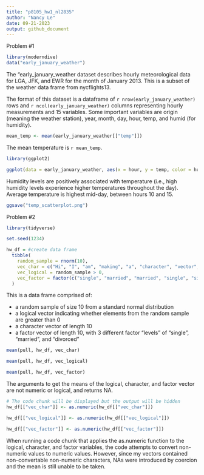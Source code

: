 ```yaml
---
title: "p8105_hw1_nl2835"
author: "Nancy Le"
date: 09-21-2023
output: github_document
---
```


Problem #1

```r
library(moderndive)
data("early_january_weather")
```

The "early_january_weather dataset describes hourly meteorological data for LGA, JFK, and EWR for the month of January 2013. This is a subset of the weather data frame from nycflights13. 

The format of this dataset is a dataframe of ``r nrow(early_january_weather)`` rows and ``r ncol(early_january_weather)`` columns representing hourly measurements and 15 variables. Some important variables are origin (meaning the weather station), year, month, day, hour, temp, and humid (for humidity). 

```r
mean_temp <- mean(early_january_weather[["temp"]])
```

The mean temperature is ``r mean_temp``.



```r
library(ggplot2)

ggplot(data = early_january_weather, aes(x = hour, y = temp, color = humid)) + geom_point()

```

Humidity levels are positively associated with temperature (i.e., high humidity levels experience higher temperatures throughout the day). Average temperature is highest mid-day, between hours 10 and 15. 


```r
ggsave("temp_scatterplot.png")
```

Problem #2
```r
library(tidyverse)
```


```r
set.seed(1234)

hw_df = #create data frame
  tibble( 
    random_sample = rnorm(10),
    vec_char = c("Hi", "I", "am", "making", "a", "character", "vector", "of", "length", "ten"),
    vec_logical = random_sample > 0, 
    vec_factor = factor(c("single", "married", "married", "single", "single", "divorced", "divorced", "single", "married", "married"))
  )
```

This is a data frame comprised of:

* a random sample of size 10 from a standard normal distribution
* a logical vector indicating whether elements from the random sample are greater than 0
* a character vector of length 10
* a factor vector of length 10, with 3 different factor "levels" of "single", "married", and "divorced"


```r
mean(pull, hw_df, vec_char)

mean(pull, hw_df, vec_logical)

mean(pull, hw_df, vec_factor)
```

The arguments to get the means of the logical, character, and factor vector are not numeric or logical, and returns NA. 

```r
# The code chunk will be displayed but the output will be hidden
hw_df[["vec_char"]] <- as.numeric(hw_df[["vec_char"]])

hw_df[["vec_logical"]] <- as.numeric(hw_df[["vec_logical"]])

hw_df[["vec_factor"]] <- as.numeric(hw_df[["vec_factor"]])

```

When running a code chunk that applies the as.numeric function to the logical, character, and factor variables, the code attempts to convert non-numeric values to numeric values. However, since my vectors contained non-convertable non-numeric characters, NAs were introduced by coercion and the mean is still unable to be taken. 